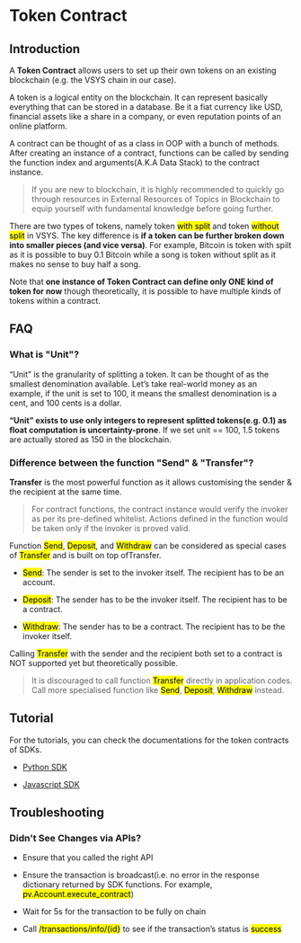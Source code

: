 <!-- KEYWORDS: Token Contract Smart Contract -->

# Token Contract

## Introduction

A **Token Contract** allows users to set up their own tokens on an existing blockchain (e.g. the VSYS chain in our case).

A token is a logical entity on the blockchain. It can represent basically everything that can be stored in a database. Be it a fiat currency like USD, financial assets like a share in a company, or even reputation points of an online platform.

A contract can be thought of as a class in OOP with a bunch of methods. After creating an instance of a contract, functions can be called by sending the function index and arguments(A.K.A Data Stack) to the contract instance.



> If you are new to blockchain, it is highly recommended to quickly go through resources in External Resources of Topics in Blockchain to equip yourself with fundamental knowledge before going further.



There are two types of tokens, namely token <mark>with split</mark> and token <mark>without split</mark> in VSYS. The key difference is **if a token can be further broken down into smaller pieces (and vice versa)**. For example, Bitcoin is token with spilt as it is possible to buy 0.1 Bitcoin while a song is token without split as it makes no sense to buy half a song.

Note that **one instance of Token Contract can define only ONE kind of token for now** though theoretically, it is possible to have multiple kinds of tokens within a contract.


## FAQ

### What is "Unit"?

“Unit” is the granularity of splitting a token. It can be thought of as the smallest denomination available. Let’s take real-world money as an example, if the unit is set to 100, it means the smallest denomination is a cent, and 100 cents is a dollar.

**“Unit” exists to use only integers to represent splitted tokens(e.g. 0.1) as float computation is uncertainty-prone**. If we set unit == 100, 1.5 tokens are actually stored as 150 in the blockchain.


### Difference between the function "Send" & "Transfer"?

**Transfer** is the most powerful function as it allows customising the sender & the recipient at the same time. 

> For contract functions, the contract instance would verify the invoker as per its pre-defined whitelist. Actions defined in the function would be taken only if the invoker is proved valid.

Function <mark>Send</mark>, <mark>Deposit</mark>, and <mark>Withdraw</mark> can be considered as special cases of <mark>Transfer</mark> and is built on top ofTransfer.

- <mark>Send</mark>: The sender is set to the invoker itself. The recipient has to be an account.

- <mark>Deposit</mark>: The sender has to be the invoker itself. The recipient has to be a contract.

- <mark>Withdraw</mark>: The sender has to be a contract. The recipient has to be the invoker itself.

Calling <mark>Transfer</mark> with the sender and the recipient both set to a contract is NOT supported yet but theoretically possible.

> It is discouraged to call function <mark>Transfer</mark> directly in application codes. Call more specialised function like <mark>Send</mark>, <mark>Deposit</mark>, <mark>Withdraw</mark> instead.


## Tutorial

For the tutorials, you can check the documentations for the token contracts of SDKs.

- [Python SDK](https://github.com/virtualeconomy/py-vsys/tree/main/doc/smart_contract)

- [Javascript SDK](https://github.com/virtualeconomy/js-vsys/tree/main/doc/smart_contract)


## Troubleshooting

### Didn't See Changes via APIs?

- Ensure that you called the right API

- Ensure the transaction is broadcast(i.e. no error in the response dictionary returned by SDK functions. For example, <mark>pv.Account.execute_contract</mark>) 

- Wait for 5s for the transaction to be fully on chain

- Call <mark>/transactions/info/{id}</mark> to see if the transaction’s status is <mark>success</mark>